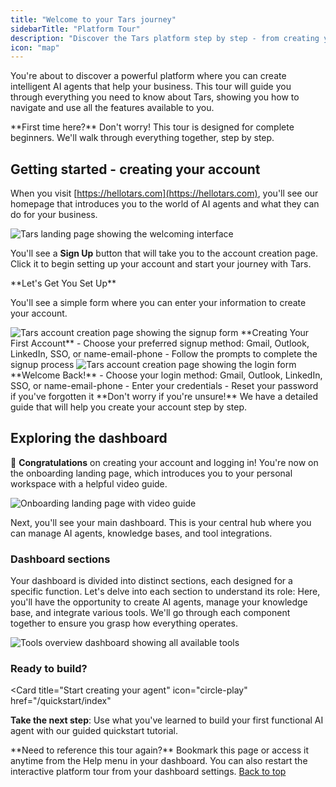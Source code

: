 ```yaml
---
title: "Welcome to your Tars journey"
sidebarTitle: "Platform Tour"
description: "Discover the Tars platform step by step - from creating your account to building your first AI agent"
icon: "map"
---
```



You're about to discover a powerful platform where you can create intelligent AI agents that help your business. This tour will guide you through everything you need to know about Tars, showing you how to navigate and use all the features available to you.

<Note>
  **First time here?** Don't worry! This tour is designed for complete
  beginners. We'll walk through everything together, step by step.
</Note>

## Getting started - creating your account

<Steps>
<Step title="Your first visit to Tars">
  
  When you visit [https://hellotars.com](https://hellotars.com), you'll see our homepage that introduces you to the world of AI agents and what they can do for your business.
  
  <Frame>
  <img src="/images/homepage.png" alt="Tars landing page showing the welcoming interface" />
  </Frame>
  
  You'll see a **Sign Up** button that will take you to the account creation page. Click it to begin setting up your account and start your journey with Tars.
  
</Step>

<Step title="Creating your account">
  **Let's Get You Set Up**
  
  You'll see a simple form where you can enter your information to create your account.
  
  <Tabs>
  <Tab title="I'm completely new">
  <Frame>
  <img src="/images/signup.png" alt="Tars account creation page showing the signup form" />
  </Frame>
  **Creating Your First Account**
  - Choose your preferred signup method: Gmail, Outlook, LinkedIn, SSO, or name-email-phone
  - Follow the prompts to complete the signup process
  </Tab>
  
  <Tab title="I've been here before">
  <Frame>
  <img src="/images/login.png" alt="Tars account creation page showing the login form" />
  </Frame>
  **Welcome Back!**
  - Choose your login method: Gmail, Outlook, LinkedIn, SSO, or name-email-phone
  - Enter your credentials
  - Reset your password if you've forgotten it
  </Tab>
  </Tabs>

  <Card title="Need help with account setup?" icon="user-plus" href="/getting-help/account-setup">
    **Don't worry if you're unsure!** We have a detailed guide that will help you create your account step by step.
  </Card>
</Step>
</Steps>

## Exploring the dashboard

🎉 **Congratulations** on creating your account and logging in! You're now on the onboarding landing page, which introduces you to your personal workspace with a helpful video guide.

<Frame>
  <img
    src="/images/landing.png"
    alt="Onboarding landing page with video guide"
  />
</Frame>

Next, you'll see your main dashboard. This is your central hub where you can manage AI agents, knowledge bases, and tool integrations.

### <Icon icon="grid-2-plus" size="30"/> Dashboard sections

Your dashboard is divided into distinct sections, each designed for a specific function. Let's delve into each section to understand its role:
Here, you'll have the opportunity to create AI agents, manage your knowledge base, and integrate various tools. We'll go through each component together to ensure you grasp how everything operates.

<Tabs>

<Tab title="Agents" icon="user-robot">
  <AgentsSection />
</Tab>

<Tab title="Tools" icon="wrench">
  <Frame>
    <img
      src="/images/dashboard/tools/tools-overview.png"
      alt="Tools overview dashboard showing all available tools"
    />
  </Frame>
  <ToolsOverview />
</Tab>

<Tab title="Knowledge" icon="book">
<KBOverview />

<Tabs>
<Tab title="My Knowledge">
  <MyKnowledge />
</Tab>

<Tab title="Add Knowledge">
  <AddKnowledge />
</Tab>
</Tabs>
</Tab>

<Tab title="Settings" icon="user-gear">
  <ProfileSetting />
</Tab>

<Tab title="Support" icon="circle-question">
<Support/>
</Tab>
</Tabs>

### Ready to build?

<Card
  title="Start creating your agent"
  icon="circle-play"
  href="/quickstart/index"
>
  **Take the next step**: Use what you've learned to build your first functional
  AI agent with our guided quickstart tutorial.
</Card>

<Note>
  **Need to reference this tour again?** Bookmark this page or access it anytime
  from the Help menu in your dashboard. You can also restart the interactive
  platform tour from your dashboard settings.
</Note>

<a href="#dashboard-sections" className="underline float-right">
  Back to top
</a>
